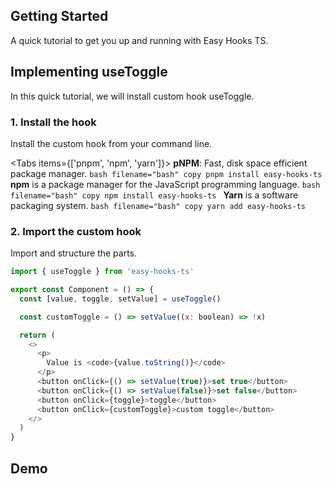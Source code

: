 

## Getting Started
A quick tutorial to get you up and running with Easy Hooks TS.

## Implementing useToggle
In this quick tutorial, we will install custom hook useToggle.

### 1. Install the hook
Install the custom hook from your command line.



<Tabs items={['pnpm', 'npm', 'yarn']}>
  <Tab>
    **pNPM**: Fast, disk space efficient package manager.
    ```bash filename="bash" copy
      pnpm install easy-hooks-ts
    ```
  </Tab>
  <Tab>
    **npm** is a package manager for the JavaScript programming language.
    ```bash filename="bash" copy
      npm install easy-hooks-ts
    ```
  </Tab>
  <Tab>
    **Yarn** is a software packaging system.
    ```bash filename="bash" copy
      yarn add easy-hooks-ts
    ```
  </Tab>
</Tabs>


### 2. Import the custom hook
Import and structure the parts.

```js filename="demo.js" copy
import { useToggle } from 'easy-hooks-ts'

export const Component = () => {
  const [value, toggle, setValue] = useToggle()

  const customToggle = () => setValue((x: boolean) => !x)

  return (
    <>
      <p>
        Value is <code>{value.toString()}</code>
      </p>
      <button onClick={() => setValue(true)}>set true</button>
      <button onClick={() => setValue(false)}>set false</button>
      <button onClick={toggle}>toggle</button>
      <button onClick={customToggle}>custom toggle</button>
    </>
  )
}
```

## Demo

<StackBlitz
  name="react-ts-z7abvy"
  openFile="App.tsx"
  view="both"
/>
